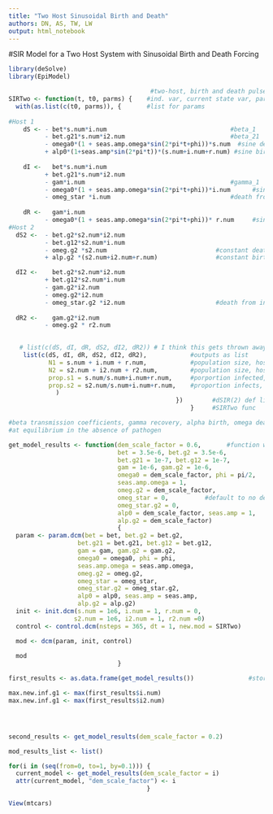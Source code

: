 ```yaml
---
title: "Two Host Sinusoidal Birth and Death"
authors: DN, AS, TW, LW
output: html_notebook
---
```


#SIR Model for a Two Host System with Sinusoidal Birth and Death Forcing


```r
library(deSolve)
library(EpiModel)                        

                                       #two-host, birth and death pulse subfunction
SIRTwo <- function(t, t0, parms) {    #ind. var, current state var, parameters
  with(as.list(c(t0, parms)), {       #list for params
    
#Host 1    
    dS <- - bet*s.num*i.num                                  #beta_1 
          - bet.g21*s.num*i2.num                             #beta_21
          - omega0*(1 + seas.amp.omega*sin(2*pi*t+phi))*s.num  #sine death rate for S 
          + alp0*(1+seas.amp*sin(2*pi*t))*(s.num+i.num+r.num) #sine birthrate
    
    dI <-   bet*s.num*i.num
          + bet.g21*s.num*i2.num 
          - gam*i.num                                        #gamma_1
          - omega0*(1 + seas.amp.omega*sin(2*pi*t+phi))*i.num      #sine death rate for I
          - omeg_star *i.num                                 #death from infection
    
    dR <-   gam*i.num 
          - omega0*(1 + seas.amp.omega*sin(2*pi*t+phi))* r.num     #sine death rate for R
#Host 2    
  dS2 <-  - bet.g2*s2.num*i2.num  
          - bet.g12*s2.num*i.num  
          - omeg.g2 *s2.num                              #constant deathrate
          + alp.g2 *(s2.num+i2.num+r.num)                #constant birthrate

  dI2 <-    bet.g2*s2.num*i2.num
          + bet.g12*s2.num*i.num 
          - gam.g2*i2.num 
          - omeg.g2*i2.num 
          - omeg_star.g2 *i2.num                         #death from infection, host 2
  
  dR2 <-    gam.g2*i2.num  
          - omeg.g2 * r2.num
  

   # list(c(dS, dI, dR, dS2, dI2, dR2)) # I think this gets thrown away?
    list(c(dS, dI, dR, dS2, dI2, dR2),            #outputs as list
           N1 = s.num + i.num + r.num,            #population size, host 1
           N2 = s2.num + i2.num + r2.num,         #population size, host 2
           prop.s1 = s.num/s.num+i.num+r.num,     #porportion infected, host 1
           prop.s2 = s2.num/s.num+i.num+r.num,    #proportion infects, host 2
             )                                                        
                                              })        #dSIR(2) def list, state/parms list
                                                  }     #SIRTwo func

#beta transmission coefficients, gamma recovery, alpha birth, omega death
#at equilibrium in the absence of pathogen

get_model_results <- function(dem_scale_factor = 0.6,       #function with defaults
                              bet = 3.5e-6, bet.g2 = 3.5e-6,
                              bet.g21 = 1e-7, bet.g12 = 1e-7, 
                              gam = 1e-6, gam.g2 = 1e-6,
                              omega0 = dem_scale_factor, phi = pi/2, 
                              seas.amp.omega = 1,
                              omeg.g2 = dem_scale_factor, 
                              omeg_star = 0,          #default to no death from infection
                              omeg_star.g2 = 0,
                              alp0 = dem_scale_factor, seas.amp = 1,
                              alp.g2 = dem_scale_factor)
                              { 
  param <- param.dcm(bet = bet, bet.g2 = bet.g2, 
                   bet.g21 = bet.g21, bet.g12 = bet.g12, 
                   gam = gam, gam.g2 = gam.g2,
                   omega0 = omega0, phi = phi, 
                   seas.amp.omega = seas.amp.omega,
                   omeg.g2 = omeg.g2, 
                   omeg_star = omeg_star, 
                   omeg_star.g2 = omeg_star.g2,
                   alp0 = alp0, seas.amp = seas.amp,
                   alp.g2 = alp.g2)
  init <- init.dcm(s.num = 1e6, i.num = 1, r.num = 0,
                  s2.num = 1e6, i2.num = 1, r2.num =0)
  control <- control.dcm(nsteps = 365, dt = 1, new.mod = SIRTwo)

  mod <- dcm(param, init, control)
                                
  mod
                              }

```



```r
first_results <- as.data.frame(get_model_results())               #store results

max.new.inf.g1 <- max(first_results$i.num)
max.new.inf.g1 <- max(first_results$i2.num)




second_results <- get_model_results(dem_scale_factor = 0.2)

mod_results_list <- list()

for(i in (seq(from=0, to=1, by=0.1))) {
  current_model <- get_model_results(dem_scale_factor = i)
  attr(current_model, "dem_scale_factor") <- i
                                      }

```


```r
View(mtcars)
```

